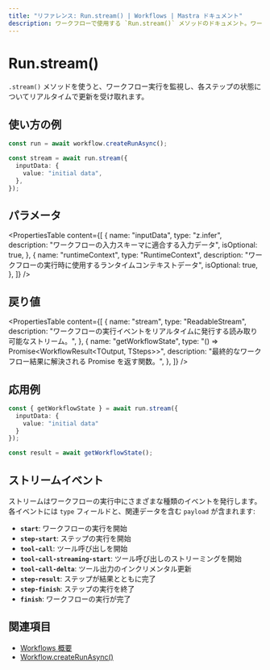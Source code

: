 ```yaml
---
title: "リファレンス: Run.stream() | Workflows | Mastra ドキュメント"
description: ワークフローで使用する `Run.stream()` メソッドのドキュメント。ワークフローの実行をストリーミング形式で監視できます。
---
```




# Run.stream()

`.stream()` メソッドを使うと、ワークフロー実行を監視し、各ステップの状態についてリアルタイムで更新を受け取れます。



## 使い方の例

```typescript showLineNumbers copy
const run = await workflow.createRunAsync();

const stream = await run.stream({
  inputData: {
    value: "initial data",
  },
});
```



## パラメータ

<PropertiesTable
  content={[
    {
      name: "inputData",
      type: "z.infer<TInput>",
      description: "ワークフローの入力スキーマに適合する入力データ",
      isOptional: true,
    },
    {
      name: "runtimeContext",
      type: "RuntimeContext",
      description: "ワークフローの実行時に使用するランタイムコンテキストデータ",
      isOptional: true,
    },
  ]}
/>



## 戻り値

<PropertiesTable
  content={[
    {
      name: "stream",
      type: "ReadableStream<StreamEvent>",
      description: "ワークフローの実行イベントをリアルタイムに発行する読み取り可能なストリーム。",
    },
    {
      name: "getWorkflowState",
      type: "() => Promise<WorkflowResult<TOutput, TSteps>>",
      description: "最終的なワークフロー結果に解決される Promise を返す関数。",
    },
  ]}
/>



## 応用例

```typescript showLineNumbers copy
const { getWorkflowState } = await run.stream({
  inputData: {
    value: "initial data"
  }
});

const result = await getWorkflowState();
```



## ストリームイベント

ストリームはワークフローの実行中にさまざまな種類のイベントを発行します。各イベントには `type` フィールドと、関連データを含む `payload` が含まれます:

- **`start`**: ワークフローの実行を開始
- **`step-start`**: ステップの実行を開始
- **`tool-call`**: ツール呼び出しを開始
- **`tool-call-streaming-start`**: ツール呼び出しのストリーミングを開始
- **`tool-call-delta`**: ツール出力のインクリメンタル更新
- **`step-result`**: ステップが結果とともに完了
- **`step-finish`**: ステップの実行を終了
- **`finish`**: ワークフローの実行が完了




## 関連項目

- [Workflows 概要](../../../docs/workflows/overview.mdx#run-workflow)
- [Workflow.createRunAsync()](../create-run.mdx)

